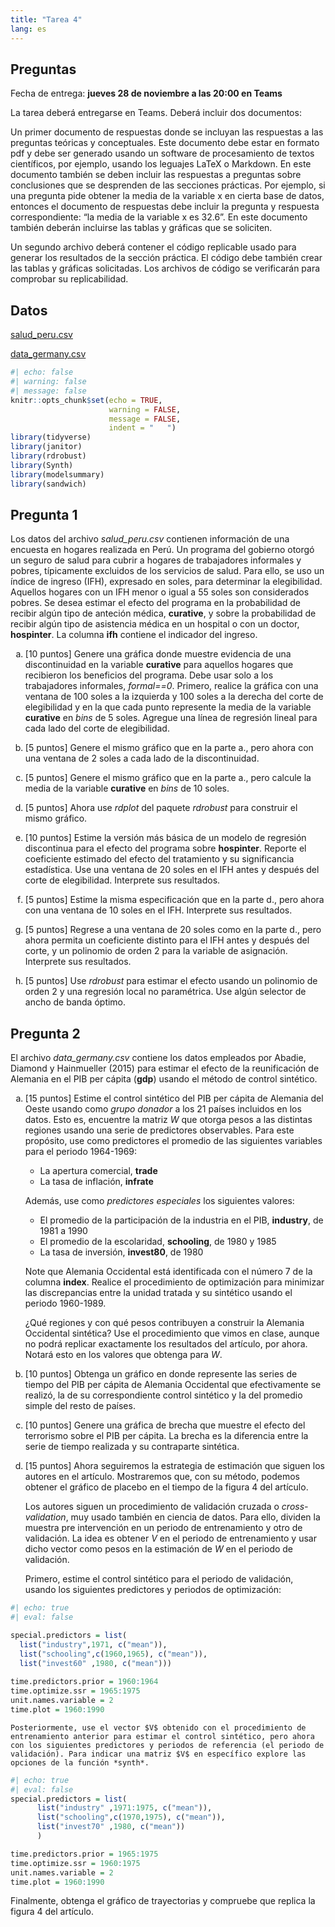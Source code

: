 ```yaml
---
title: "Tarea 4"
lang: es
---
```



## Preguntas

Fecha de entrega: **jueves 28 de noviembre a las 20:00 en Teams**

La tarea deberá entregarse en Teams. Deberá incluir dos documentos:

Un primer documento de respuestas donde se incluyan las respuestas a las preguntas teóricas y conceptuales. Este documento debe estar en formato pdf y debe ser generado usando un software de procesamiento de textos científicos, por ejemplo, usando los leguajes LaTeX o Markdown. En este documento también se deben incluir las respuestas a preguntas sobre conclusiones que se desprenden de las secciones prácticas. Por ejemplo, si una pregunta pide obtener la media de la variable x en cierta base de datos, entonces el documento de respuestas debe incluir la pregunta y respuesta correspondiente: “la media de la variable x es 32.6”. En este documento también deberán incluirse las tablas y gráficas que se soliciten.

Un segundo archivo deberá contener el código replicable usado para generar los resultados de la sección práctica. El código debe también crear las tablas y gráficas solicitadas. Los archivos de código se verificarán para comprobar su replicabilidad.

## Datos

[salud_peru.csv](../files/salud_peru.csv)

[data_germany.csv](../files/data_germany.csv)


```r
#| echo: false
#| warning: false 
#| message: false
knitr::opts_chunk$set(echo = TRUE,
                      warning = FALSE,
                      message = FALSE,
                      indent = "   ")
library(tidyverse)
library(janitor)
library(rdrobust)
library(Synth)
library(modelsummary)
library(sandwich)
```


## Pregunta 1

Los datos del archivo *salud_peru.csv* contienen información de una encuesta en hogares realizada en Perú. Un programa del gobierno otorgó un seguro de salud para cubrir a hogares de trabajadores informales y pobres, típicamente excluidos de los servicios de salud. Para ello, se uso un índice de ingreso (IFH), expresado en soles, para determinar la elegibilidad. Aquellos hogares con un IFH menor o igual a 55 soles son considerados pobres. Se desea estimar el efecto del programa en la probabilidad de recibir algún tipo de anteción médica, **curative**, y sobre la probabilidad de recibir algún tipo de asistencia médica en un hospital o con un doctor, **hospinter**. La columna **ifh** contiene el indicador del ingreso.

a. [10 puntos] Genere una gráfica donde muestre evidencia de una discontinuidad en la variable **curative** para aquellos hogares que recibieron los beneficios del programa. Debe usar solo a los trabajadores informales, *formal==0*. Primero, realice la gráfica con una ventana de 100 soles a la izquierda y 100 soles a la derecha del corte de elegibilidad y en la que cada punto represente la media de la variable **curative** en *bins* de 5 soles. Agregue una línea de regresión lineal para cada lado del corte de elegibilidad.

a. [5 puntos] Genere el mismo gráfico que en la parte a., pero ahora con una ventana de 2 soles a cada lado de la discontinuidad.

a. [5 puntos] Genere el mismo gráfico que en la parte a., pero calcule la media de la variable **curative** en *bins* de 10 soles.

a. [5 puntos] Ahora use *rdplot* del paquete *rdrobust* para construir el mismo gráfico.

a. [10 puntos] Estime la versión más básica de un modelo de regresión discontinua para el efecto del programa sobre **hospinter**. Reporte el coeficiente estimado del efecto del tratamiento y su significancia estadística. Use una ventana de 20 soles en el IFH antes y después del corte de elegibilidad. Interprete sus resultados.

a. [5 puntos] Estime la misma especificación que en la parte d., pero ahora con una ventana de 10 soles en el IFH. Interprete sus resultados.

a. [5 puntos] Regrese a una ventana de 20 soles como en la parte d., pero ahora permita un coeficiente distinto para el IFH antes y después del corte, y un polinomio de orden 2 para la variable de asignación. Interprete sus resultados.

a. [5 puntos] Use *rdrobust* para estimar el efecto usando un polinomio de orden 2 y una regresión local no paramétrica. Use algún selector de ancho de banda óptimo.


## Pregunta 2

El archivo *data_germany.csv* contiene los datos empleados por Abadie, Diamond y Hainmueller (2015) para estimar el efecto de la reunificación de Alemania en el PIB per cápita (**gdp**) usando el método de control sintético.

a. [15 puntos] Estime el control sintético del PIB per cápita de Alemania del Oeste usando como *grupo donador* a los 21 países incluidos en los datos. Esto es, encuentre la matriz $W$ que otorga pesos a las distintas regiones usando una serie de predictores observables. Para este propósito, use como predictores el promedio de las siguientes variables para el periodo 1964-1969:

    - La apertura comercial, **trade**
    - La tasa de inflación, **infrate**
    
     Además, use como *predictores especiales* los siguientes valores:

    -	El promedio de la participación de la industria en el PIB, **industry**, de 1981 a 1990
    -	El promedio de la escolaridad, **schooling**, de 1980 y 1985
    - La tasa de inversión, **invest80**, de 1980

    Note que Alemania Occidental está identificada con el número 7 de la columna **index**. Realice el procedimiento de optimización para minimizar las discrepancias entre la unidad tratada y su sintético usando el periodo 1960-1989.

    ¿Qué regiones y con qué pesos contribuyen a construir la Alemania Occidental sintética? Use el procedimiento que vimos en clase, aunque no podrá replicar exactamente los resultados del artículo, por ahora. Notará esto en los valores que obtenga para $W$.

a. [10 puntos] Obtenga un gráfico en donde represente las series de tiempo del PIB per cápita de Alemania Occidental que efectivamente se realizó, la de su correspondiente control sintético y la del promedio simple del resto de países.

a. [10 puntos] Genere una gráfica de brecha que muestre el efecto del terrorismo sobre el PIB per cápita. La brecha es la diferencia entre la serie de tiempo realizada y su contraparte sintética.

a. [15 puntos] Ahora seguiremos la estrategia de estimación que siguen los autores en el artículo. Mostraremos que, con su método, podemos obtener el gráfico de placebo en el tiempo de la figura 4 del artículo.
   
   Los autores siguen un procedimiento de validación cruzada o *cross-validation*, muy usado también en ciencia de datos. Para ello, dividen la muestra pre intervención en un periodo de entrenamiento y otro de validación. La idea es obtener $V$ en el periodo de entrenamiento y usar dicho vector como pesos en la estimación de $W$ en el periodo de validación.

   Primero, estime el control sintético para el periodo de validación, usando los siguientes predictores y periodos de optimización:
 
```r
#| echo: true
#| eval: false

special.predictors = list(
  list("industry",1971, c("mean")),
  list("schooling",c(1960,1965), c("mean")),
  list("invest60" ,1980, c("mean")))
    
time.predictors.prior = 1960:1964
time.optimize.ssr = 1965:1975
unit.names.variable = 2
time.plot = 1960:1990

```

    Posteriormente, use el vector $V$ obtenido con el procedimiento de entrenamiento anterior para estimar el control sintético, pero ahora con los siguientes predictores y periodos de referencia (el periodo de validación). Para indicar una matriz $V$ en específico explore las opciones de la función *synth*.

```r
#| echo: true
#| eval: false
special.predictors = list(
      list("industry" ,1971:1975, c("mean")),
      list("schooling",c(1970,1975), c("mean")),
      list("invest70" ,1980, c("mean"))
      )

time.predictors.prior = 1965:1975
time.optimize.ssr = 1960:1975
unit.names.variable = 2
time.plot = 1960:1990

```

   Finalmente, obtenga el gráfico de trayectorias y compruebe que replica la figura 4 del artículo.
